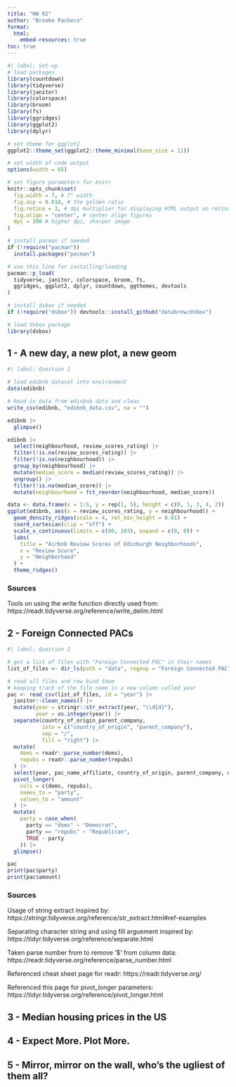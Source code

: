 ```yaml
---
title: "HW 02"
author: "Brooke Pacheco"
format: 
  html:
    embed-resources: true
toc: true
---
```

```r
#| label: Set-up
# load packages
library(countdown)
library(tidyverse)
library(janitor)
library(colorspace)
library(broom)
library(fs)
library(ggridges)
library(ggplot2)
library(dplyr)

# set theme for ggplot2
ggplot2::theme_set(ggplot2::theme_minimal(base_size = 11))

# set width of code output
options(width = 65)

# set figure parameters for knitr
knitr::opts_chunk$set(
  fig.width = 7, # 7" width
  fig.asp = 0.618, # the golden ratio
  fig.retina = 3, # dpi multiplier for displaying HTML output on retina
  fig.align = "center", # center align figures
  dpi = 300 # higher dpi, sharper image
)

# install pacman if needed
if (!require("pacman")) 
  install.packages("pacman")

# use this line for installing/loading
pacman::p_load(
  tidyverse, janitor, colorspace, broom, fs, 
  ggridges, ggplot2, dplyr, countdown, ggthemes, devtools
)

# install dsbox if needed
if (!require("dsbox")) devtools::install_github("databrew/dsbox")

# load dsbox package
library(dsbox)
```

## 1 - A new day, a new plot, a new geom

```r
#| label: Question 1

# load edibnb dataset into environment
data(edibnb)

# Read in data from edinbnb data and clean 
write_csv(edibnb, "edibnb_data.csv", na = "")

edibnb |>
  glimpse()

edibnb |>
  select(neighbourhood, review_scores_rating) |>
  filter(!is.na(review_scores_rating)) |>
  filter(!is.na(neighbourhood)) |>
  group_by(neighbourhood) |>
  mutate(median_score = median(review_scores_rating)) |>
  ungroup() |>
  filter(!is.na(median_score)) |>
  mutate(neighbourhood = fct_reorder(neighbourhood, median_score)) 

data <- data.frame(x = 1:5, y = rep(1, 5), height = c(0, 1, 3, 4, 2))
ggplot(edibnb, aes(x = review_scores_rating, y = neighbourhood)) +
  geom_density_ridges(scale = 4, rel_min_height = 0.01) +
  coord_cartesian(clip = "off") + 
  scale_x_continuous(limits = c(80, 103), expand = c(0, 0)) +
  labs(
    title = "Airbnb Review Scores of Edinburgh Neighborhoods",
    x = "Review Score",
    y = "Neighborhood"
  ) +
  theme_ridges()

```
### Sources
Tools on using the write function directly used from:
https://readr.tidyverse.org/reference/write_delim.html


## 2 - Foreign Connected PACs

```r
#| label: Question 2

# get a list of files with "Foreign Connected PAC" in their names
list_of_files <- dir_ls(path = "data", regexp = "Foreign Connected PAC")

# read all files and row bind them
# keeping track of the file name in a new column called year
pac <- read_csv(list_of_files, id = "year") |>
  janitor::clean_names() |>
  mutate(year = stringr::str_extract(year, "\\d{4}"),
         year = as.integer(year)) |>
  separate(country_of_origin_parent_company, 
           into = c("country_of_origin", "parent_company"), 
           sep = "/", 
           fill = "right") |>
  mutate(
    dems = readr::parse_number(dems),
    repubs = readr::parse_number(repubs)
  ) |>
  select(year, pac_name_affiliate, country_of_origin, parent_company, dems, repubs) |>
  pivot_longer(
    cols = c(dems, repubs),
    names_to = "party",
    values_to = "amount"
  ) |>
  mutate(
    party = case_when(
      party == "dems" ~ "Democrat",
      party == "repubs" ~ "Republican",
      TRUE ~ party
    )) |>
  glimpse()

pac
print(pac$party)
print(pac$amount)

```
### Sources
Usage of string extract inspired by:
https://stringr.tidyverse.org/reference/str_extract.html#ref-examples

Separating character string and using fill arguement inspired by: https://tidyr.tidyverse.org/reference/separate.html 

Taken parse number from to remove '$' from column data:
https://readr.tidyverse.org/reference/parse_number.html

Referenced cheat sheet page for readr:
https://readr.tidyverse.org/

Referenced this page for pivot_longer parameters:
https://tidyr.tidyverse.org/reference/pivot_longer.html


## 3 - Median housing prices in the US


## 4 - Expect More. Plot More.


## 5 - Mirror, mirror on the wall, who’s the ugliest of them all?
